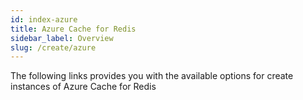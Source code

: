 ```yaml
---
id: index-azure
title: Azure Cache for Redis  
sidebar_label: Overview 
slug: /create/azure
---
```



The following links provides you with the available options for create instances of Azure Cache for Redis

<div class="row">

 <div class="col">
     <RedisCard 
        title="Azure Portal" 
        description="Create Redis database on Azure Cache" 
        page="/create/azure/portal"
        />
 </div>


 <div class="col">
    <RedisCard 
        title="Azure Cache for Redis Enterprise via Terraform" 
        description="Deploy Redis Enterprise on Azure Cloud using Terraform" 
        page="/create/azure/terraform-simple"
        />
 </div>
</div>
